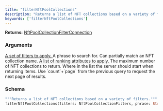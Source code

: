```yaml
---
title: "filterNftPoolCollections"
description: "Returns a list of NFT collections based on a variety of filters."
keywords: ['filterNftPoolCollections']
---
```


**Returns:** [NftPoolCollectionFilterConnection](/api-reference/types/nftpoolcollectionfilterconnection)

### Arguments

<a href="/api-reference/types/nftpoolcollectionfilters">
  <ResponseField name="filters" type="NftPoolCollectionFilters">
    A set of filters to apply.
  </ResponseField>
</a>

<ResponseField name="phrase" type="String">
  A phrase to search for. Can partially match an NFT collection name.
</ResponseField>

<a href="/api-reference/types/nftpoolcollectionranking">
  <ResponseField name="rankings" type="[NftPoolCollectionRanking]">
    A list of ranking attributes to apply.
  </ResponseField>
</a>

<ResponseField name="limit" type="Int">
  The maximum number of NFT collections to return.
</ResponseField>

<ResponseField name="offset" type="Int">
  Where in the list the server should start when returning items. Use `count`+`page` from the previous query to request the next page of results.
</ResponseField>

### Schema


```graphql 
"""Returns a list of NFT collections based on a variety of filters."""
filterNftPoolCollections(filters: NftPoolCollectionFilters, phrase: String, rankings: [NftPoolCollectionRanking], limit: Int, offset: Int): NftPoolCollectionFilterConnection
```

